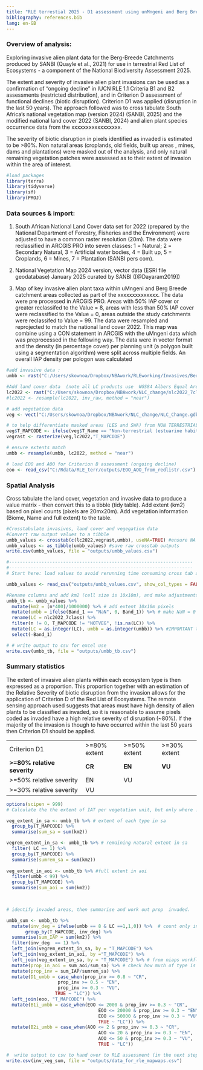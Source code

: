```yaml
---
title: "RLE terrestial 2025 - D1 assessment using unMngeni and Berg Breede IAP data"
bibliography: references.bib
lang: en-GB
---
```


### Overview of analysis:

Exploring invasive alien plant data for the Berg-Breede Catchments produced by SANBI (Quayle et al., 2021) for use in terrestrial Red List of Ecosystems - a component of the National Biodiversity Assessment 2025.

The extent and severity of invasive alien plant invasions can be used as a confirmation of "ongoing decline" in IUCN RLE 1.1 Criteria B1 and B2 assessments (restricted distribution), and in Criterion D assessment of functional declines (biotic disruption). Criterion D1 was applied (disruption in the last 50 years). The approach followed was to cross tabulate South Africa's national vegetation map (version 2024) (SANBI, 2025) and the modified national land cover 2022 (SANBI, 2024) and alien plant species occurrence data from the xxxxxxxxxxxxxxxxx.

The severity of biotic disruption in pixels identified as invaded is estimated to be \>80%. Non natural areas (croplands, old fields, built up areas , mines, dams and plantations) were masked out of the analysis, and only natural remaining vegetation patches were assessed as to their extent of invasion within the area of interest.

```r

#load packages  
library(terra) 
library(tidyverse)
library(sf)
library(PROJ)
```

### Data sources & import:

1.  South African National Land Cover data set for 2022 (prepared by the National Department of Forestry, Fisheries and the Environment) were adjusted to have a common raster resolution (20m). The data were reclassified in ARCGIS PRO into seven classes: 1 = Natural; 2 = Secondary Natural, 3 = Artificial water bodies, 4 = Built up, 5 = Croplands, 6 = Mines, 7 = Plantation (SANBI pers com).

2.  National Vegetation Map 2024 version, vector data (ESRI file geodatabase) January 2025 curated by SANBI ([@Dayaram2019])

3.  Map of key invasive alien plant taxa within uMngeni and Berg Breede catchment areas collected as part of the xxxxxxxxxxxxxx. The data were pre processed in ARCGIS PRO. Areas with 50% IAP cover or greater reclassifed to the Value = 8, areas with less than 50% IAP cover were reclassified to the Value = 0, areas outside the study catchments were reclassifed to Value = 99. The data were resampled and reprojected to match the national land cover 2022. This map was combine using a CON statement in ARCGIS with the uMngeni data which was preprocessed in the following way. The data were in vector format and the density (in percentage cover) per planning unit (a polygon built using a segmentation algorithm) were split across multiple fields. An overall IAP density per pologon was calculated

```r
#add invasive data : 
umbb <- rast("C:/Users/skownoa/Dropbox/NBAwork/RLEworking/Invasives/BergBreede_uMngeni/umngeni_breede.tif")

#Add land cover data  (note all LC products use  WGS84 Albers Equal Area, central meridian = 25; std parallel1 = -24; std parallel2 = -33). Use Tif version as this is processed faster by R terra.
lc2022 <- rast("C:/Users/skownoa/Dropbox/NBAwork/NLC_change/nlc2022_7class.tif")
#lc2022 <- resample(lc2022, inv_raw, method = "near")

# add vegetation data
veg <- vect("C:/Users/skownoa/Dropbox/NBAwork/NLC_change/NLC_Change.gdb", "NVM2024Final_IEM5_12_07012025")  #ensure it uses proj =  wgs84 aea cm 25 -24 -33

# to help differentiate masked areas (LES and SWA) from NON TERRESTRIAL areas add "NOTVEG" to T_MAPCODE where T_NAME = "Non-Terrestrial*"
veg$T_MAPCODE <- ifelse(veg$T_Name == "Non-terrestrial (estuarine habitat)" | veg$T_Name == "Non-terrestrial (Aquatic)", "NOTVEG", veg$T_MAPCODE) 
vegrast <- rasterize(veg,lc2022,"T_MAPCODE")

# ensure extents match 
umbb <- resample(umbb, lc2022, method = "near")

# load EOO and AOO for Criterion B assessment (ongoing decline)
eoo <- read_csv("C:/Rdata/RLE_terr/outputs/EOO_AOO_from_redlistr.csv")
```

### Spatial Analysis

Cross tabulate the land cover, vegetation and invasive data to produce a value matrix - then convert this to a tibble (tidy table). Add extent (km2) based on pixel counts (pixels are 20mx20m). Add vegetation information (Biome, Name and full extent) to the table.

```r
#Crosstabulate invasives, land cover and vegegation data 
#Convert raw output values to a tibble
umbb_values <- crosstab(c(lc2022,vegrast,umbb), useNA=TRUE) #ensure NA areas included
umbb_values <- as_tibble(umbb_values) #save raw crosstab outputs
write.csv(umbb_values, file = "outputs/umbb_values.csv") 

#--------------------------------------------------------------------
#--------------------------------------------------------------------
# Start here: load values to avoid rerunning time consuming cross tab above

umbb_values <- read_csv("outputs/umbb_values.csv", show_col_types = FALSE)

#Rename columns and add km2 (cell size is 10x10m), and make adjustments to values as required
umbb_tb <- umbb_values %>%
  mutate(km2 = (n*400)/1000000) %>% # add extent 10x10m pixels
  mutate(umbb = ifelse(Band_1 == "NaN", 0, Band_1)) %>% # make NaN = 0 (allows as.integer later)
  rename(LC = nlc2022_7class) %>%
  filter(n != 0, T_MAPCODE != "NOTVEG", !is.na(LC)) %>%
  mutate(LC = as.integer(LC), umbb = as.integer(umbb)) %>% #IMPORTANT to make integers othewise ifelse does not work correctly below!
  select(-Band_1)

# # write output to csv for excel use
write.csv(umbb_tb, file = "outputs/umbb_tb.csv") 

```

### Summary statistics

The extent of invasive alien plants within each ecosystem type is then expressed as a proportion. This proportion together with an estimation of the Relative Severity of biotic disruption from the invasion allows for the application of Criterion D of the Red List of Ecosystems. The remote sensing approach used suggests that areas must have high density of alien plants to be classified as invaded, so it is reasonable to assume pixels coded as invaded have a high relative severity of disruption (\~80%). If the majority of the invasion is though to have occurred within the last 50 years then Criterion D1 should be applied.

|                              |               |               |               |
|------------------------------|---------------|---------------|---------------|
| Criterion D1                 | \>=80% extent | \>=50% extent | \>=30% extent |
| **\>=80% relative severity** | **CR**        | **EN**        | **VU**        |
| \>=50% relative severity     | EN            | VU            |               |
| \>=30% relative severity     | VU            |               |               |

```r
options(scipen = 999)
# Calculate the the extent of IAT per vegetation unit, but only where : landcover is natural (LC = 1) and invasives have been recorded (IAT =1).

veg_extent_in_sa <- umbb_tb %>% # extent of each type in sa
  group_by(T_MAPCODE) %>%
  summarise(sum_sa = sum(km2))

vegrem_extent_in_sa <- umbb_tb %>% # remaining natural extent in sa
  filter( LC == 1) %>% 
  group_by(T_MAPCODE) %>%
  summarise(sumrem_sa = sum(km2))
  
veg_extent_in_aoi <- umbb_tb %>% #full extent in aoi
  filter(umbb < 99) %>%  
  group_by(T_MAPCODE) %>%
  summarise(sum_aoi = sum(km2))


 
# identify invaded areas, then summarise and work out prop  invaded. 

umbb_sum <- umbb_tb %>%
  mutate(inv_deg = ifelse(umbb == 8 & LC ==1,1,0)) %>%  # count only invasion in natural veg
       group_by(T_MAPCODE, inv_deg) %>%
  summarise(sum_IAP = sum(km2)) %>%
  filter(inv_deg  == 1) %>%
  left_join(vegrem_extent_in_sa, by = "T_MAPCODE") %>%
  left_join(veg_extent_in_aoi, by ="T_MAPCODE") %>%
  left_join(veg_extent_in_sa, by = "T_MAPCODE") %>% # from niaps workflow
  mutate(prop_in_aoi = sum_aoi/sum_sa) %>% # check how much of type is in AOI
  mutate(prop_inv = sum_IAP/sumrem_sa) %>%
  mutate(D1_umbb = case_when(prop_inv >= 0.8 ~ "CR",
                   prop_inv >= 0.5 ~ "EN",
                   prop_inv >= 0.3 ~ "VU",
                  TRUE ~ "LC")) %>%
  left_join(eoo, "T_MAPCODE") %>%
  mutate(B1i_umbb = case_when(EOO <= 2000 & prop_inv >= 0.3 ~ "CR", 
                                  EOO <= 20000 & prop_inv >= 0.3 ~ "EN", 
                                  EOO <= 50000 & prop_inv >= 0.3 ~ "VU", 
                                  TRUE ~ "LC")) %>%
  mutate(B2i_umbb = case_when(AOO <= 2 & prop_inv >= 0.3 ~ "CR", 
                                  AOO <= 20 & prop_inv >= 0.3 ~ "EN", 
                                  AOO <= 50 & prop_inv >= 0.3 ~ "VU", 
                                  TRUE ~ "LC"))

#  write output to csv to hand over to RLE assessment (in the next step the proportion of each ecosystem )
write.csv(inv_veg_sum, file = "outputs/data_for_rle_mapwaps.csv") 

```
